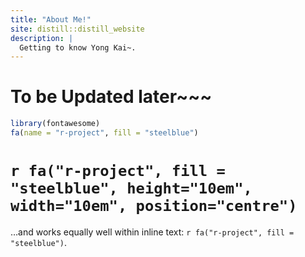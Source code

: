 ```yaml
---
title: "About Me!"
site: distill::distill_website
description: |
  Getting to know Yong Kai~. 
---
```

# To be Updated later~~~
```r
library(fontawesome)
fa(name = "r-project", fill = "steelblue")
```

# `r fa("r-project", fill = "steelblue", height="10em", width="10em", position="centre")`
...and works equally well within inline text: `r fa("r-project", fill = "steelblue")`.
